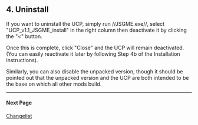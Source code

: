 == 4. Uninstall ==

If you want to uninstall the UCP, simply run //JSGME.exe//, select
"UCP_v1.1_JSGME_install" in the right column then deactivate it by clicking
the "<" button.

Once this is complete, click "Close" and the UCP will remain deactivated.
(You can easily reactivate it later by following Step 4b of the Installation
instructions).

Similarly, you can also disable the unpacked version, though it should be
pointed out that the unpacked version and the UCP are both intended to be
the base on which all other mods build.

----

==== Next Page ====

[[Changelist]]
